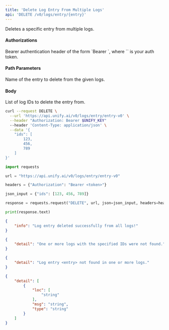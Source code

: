 ```yaml
---
title: 'Delete Log Entry From Multiple Logs'
api: 'DELETE /v0/logs/entry/{entry}'
---
```

Deletes a specific entry from multiple logs.

#### Authorizations

<ParamField header="Authorization" type="string" required="true">
  Bearer authentication header of the form `Bearer <token>`, where `<token>` is your auth token.
</ParamField>

#### Path Parameters

<ParamField query="entry" type="string" required="true">
Name of the entry to delete from the given logs.
</ParamField>

#### Body

<ParamField body="ids" type="[integer]" required="true">
List of log IDs to delete the entry from.
</ParamField>

<RequestExample>

```bash cURL
curl --request DELETE \
  --url 'https://api.unify.ai/v0/logs/entry/entry-v0' \
  --header "Authorization: Bearer $UNIFY_KEY"
  --header 'Content-Type: application/json' \
  --data '{
    "ids": [
        123,
        456,
        789
    ]
}'
```

```python Python
import requests

url = "https://api.unify.ai/v0/logs/entry/entry-v0"

headers = {"Authorization": "Bearer <token>"}

json_input = {"ids": [123, 456, 789]}

response = requests.request("DELETE", url, json=json_input, headers=headers)

print(response.text)
```

</RequestExample>
<ResponseExample>

```json 200
{
    "info": "Log entry deleted successfully from all logs!"
}
```

```json 404 (1)
{
    "detail": "One or more logs with the specified IDs were not found."
}
```

```json 404 (2)
{
    "detail": "Log entry <entry> not found in one or more logs."
}
```

```json 422
{
    "detail": [
        {
            "loc": [
                "string"
            ],
            "msg": "string",
            "type": "string"
        }
    ]
}
```

</ResponseExample>
